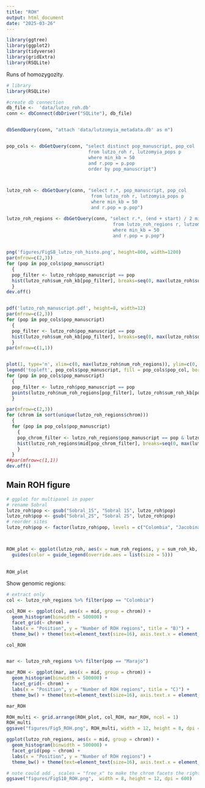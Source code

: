 ---
title: "ROH"
output: html_document
date: "2025-03-26"
---

```{r setup, include=FALSE}
library(ggtree)
library(ggplot2)
library(tidyverse)
library(gridExtra)
library(RSQLite)

```


Runs of homozygozity. 


```{R ROH}
# library
library(RSQLite)

#create db connection
db_file <-  'data/lutzo_roh.db'
conn <- dbConnect(dbDriver("SQLite"), db_file)


dbSendQuery(conn, "attach 'data/lutzomyia_metadata.db' as m")


pop_cols <- dbGetQuery(conn, "select distinct pop_manuscript, pop_col
                              from lutzo_roh r, lutzomyia_pops p
                              where min_kb = 50
                              and r.pop = p.pop
                              order by pop_manuscript")



lutzo_roh <- dbGetQuery(conn, "select r.*, pop_manuscript, pop_col
                               from lutzo_roh r, lutzomyia_pops p
                               where min_kb = 50
                               and r.pop = p.pop")

lutzo_roh_regions <- dbGetQuery(conn, "select r.*, (end + start) / 2 mid, pop_manuscript, pop_col
                                       from lutzo_roh_regions r, lutzomyia_pops p
                                       where min_kb = 50
                                       and r.pop = p.pop")
                                             

png('figures/FigS8_lutzo_roh_histo.png', height=800, width=1200)
par(mfrow=c(2,3))
for (pop in pop_cols$pop_manuscript)
  {
  pop_filter <- lutzo_roh$pop_manuscript == pop
  hist(lutzo_roh$sum_roh_kb[pop_filter], breaks=seq(0, max(lutzo_roh$sum_roh_kb) + 500, 500), col=lutzo_roh$pop_col[pop_filter], border=NA, xlab='Total ROH Kb', ylab='Individuals', main=pop)
  }
dev.off()


pdf('lutzo_roh_manuscript.pdf', height=8, width=12)
par(mfrow=c(2,3))
for (pop in pop_cols$pop_manuscript)
  {
  pop_filter <- lutzo_roh$pop_manuscript == pop
  hist(lutzo_roh$sum_roh_kb[pop_filter], breaks=seq(0, max(lutzo_roh$sum_roh_kb) + 500, 500), col=lutzo_roh$pop_col[pop_filter], border=NA, xlab='Total ROH Kb', ylab='Individuals', main=pop)
  }
par(mfrow=c(1,1))


plot(1, type='n', xlim=c(0, max(lutzo_roh$num_roh_regions)), ylim=c(0, max(lutzo_roh$sum_roh_kb)), xlab='ROH regions', ylab='Total ROH Kb', main=c('Lutzomyia ROH', 'min Kb = 50'))
legend('topleft', pop_cols$pop_manuscript, fill = pop_cols$pop_col, border=NA)
for (pop in pop_cols$pop_manuscript)
  {
  pop_filter <- lutzo_roh$pop_manuscript == pop
  points(lutzo_roh$num_roh_regions[pop_filter], lutzo_roh$sum_roh_kb[pop_filter], pch=20, col=lutzo_roh$pop_col[pop_filter])
  } 

par(mfrow=c(2,3))
for (chrom in sort(unique(lutzo_roh_regions$chrom)))
  {
  for (pop in pop_cols$pop_manuscript)
    {
    pop_chrom_filter <- lutzo_roh_regions$pop_manuscript == pop & lutzo_roh_regions$chrom == chrom
    hist(lutzo_roh_regions$mid[pop_chrom_filter], breaks=seq(0, max(lutzo_roh_regions$start[lutzo_roh_regions$chrom == chrom]) + 1e6, 1e6), col=lutzo_roh_regions$pop_col[pop_chrom_filter], border=NA, xlab=paste('Chromosome', chrom), ylab='Num ROH regions', main=pop)
    }
  }
##par(mfrow=c(1,1))   
dev.off()  
```

## Main ROH figure

```{R ROH main ms figures}
# ggplot for multipanel in paper
# rename Sobral
lutzo_roh$pop <- gsub("Sobral_1S", "Sobral 1S", lutzo_roh$pop)
lutzo_roh$pop <- gsub("Sobral_2S", "Sobral 2S", lutzo_roh$pop)
# reorder sites
lutzo_roh$pop <- factor(lutzo_roh$pop, levels = c("Colombia", "Jacobina", "Laphina", "Marajo", "Sobral 1S", "Sobral 2S"))



ROH_plot <- ggplot(lutzo_roh, aes(x = num_roh_regions, y = sum_roh_kb, color = pop)) + geom_point() + labs(x = "ROH regions", y = "Total ROH (Kbp)", title = "A)")  +  theme_bw() + theme(text=element_text(size=16), legend.title = element_blank()) + scale_color_manual(values = c("#0000AA", "#0080FF", "#00DCDC", "#00AB00", "#FF8000", "#AA0000")) +
  guides(color = guide_legend(override.aes = list(size = 5))) 
  
  
ROH_plot

```
Show genomic regions:

```{R genomic regions}
# extract only
col <- lutzo_roh_regions %>% filter(pop == "Colombia")

col_ROH <- ggplot(col, aes(x = mid, group = chrom)) +
  geom_histogram(binwidth = 500000) +
  facet_grid(~ chrom) + 
  labs(x = "Position", y = "Number of ROH regions", title = "B)") +
  theme_bw() + theme(text=element_text(size=16), axis.text.x = element_text(angle = 45, vjust = 1, hjust=1))

col_ROH


mar <- lutzo_roh_regions %>% filter(pop == "Marajo")

mar_ROH <- ggplot(mar, aes(x = mid, group = chrom)) +
  geom_histogram(binwidth = 500000) +
  facet_grid(~ chrom) + 
  labs(x = "Position", y = "Number of ROH regions", title = "C)") +
  theme_bw() + theme(text=element_text(size=16), axis.text.x = element_text(angle = 45, vjust = 1, hjust=1))

mar_ROH


```


```{R full merged image for Figure 4}


ROH_multi <- grid.arrange(ROH_plot, col_ROH, mar_ROH, ncol = 1)
ROH_multi
ggsave("figures/Fig5_ROH.png", ROH_multi, width = 12, height = 8, dpi = 600)


```

```{r ROH by region for all pops/regions}

ggplot(lutzo_roh_regions, aes(x = mid, group = chrom)) +
  geom_histogram(binwidth = 500000) +
  facet_grid(pop ~ chrom) + 
  labs(x = "Position", y = "Number of ROH regions") +
  theme_bw() + theme(text=element_text(size=16), axis.text.x = element_text(angle = 45, vjust = 1, hjust=1))

# note could add , scales = "free_x" to make the chrom facets the right length, but meh
ggsave("figures/FigS10_ROH.png",  width = 8, height = 12, dpi = 600)

```





